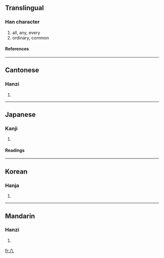 {{see|几|凡}}
==Translingual==

===Han character===
{{Han char|rn=16|rad=几|as=01|sn=3|four=|canj=竹竹弓 (HHN), X竹竹弓 (XHHN)}}

# all, any, every
# ordinary, common

====References====
{{Han ref|kx=0134.021|dkj=01740|dj=0299.110|hdz=10276.020|uh=51E2|ud=20962}}

----

==Cantonese==

===Hanzi===
{{yue-hanzi|jyut=|y=faan4}}

# {{defn|Cantonese}}

----

==Japanese==

===Kanji===
{{ja-kanji|grade=|rs=几01}}
# {{defn|Japanese}}
====Readings====
{{ja-readings|on=[[ぼん]] (bon), [[はん]] (han)|kun=[[すべて]] (subete), [[およそ]] (oyoso)}}
----
==Korean==
===Hanja===
{{ko-hanja|hangeul=범|rv=beom|mr=pŏm}}
# {{defn|Korean}}
----
==Mandarin==
===Hanzi===
{{cmn-hanzi|pin=[[fán]] (fan2)|wg=fan<sup>2</sup>}}
# {{defn|Mandarin}}

[[fr:凢]]